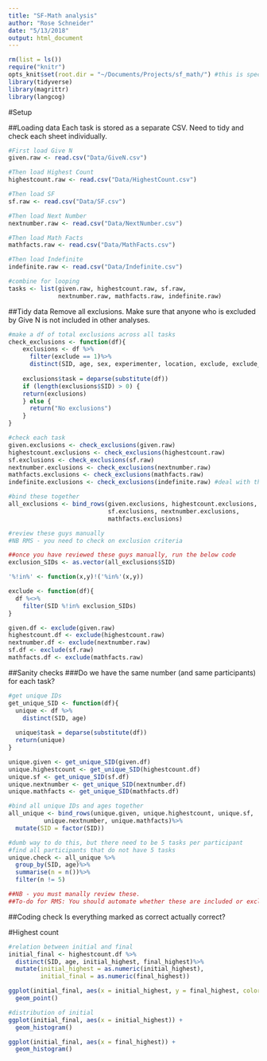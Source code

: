 ```yaml
---
title: "SF-Math analysis"
author: "Rose Schneider"
date: "5/13/2018"
output: html_document
---
```


```r
rm(list = ls())
require("knitr")
opts_knit$set(root.dir = "~/Documents/Projects/sf_math/") #this is specific to RMS, change accordingly
library(tidyverse)
library(magrittr)
library(langcog)
```

#Setup

##Loading data
Each task is stored as a separate CSV. Need to tidy and check each sheet individually.
```r
#First load Give N
given.raw <- read.csv("Data/GiveN.csv")

#Then load Highest Count
highestcount.raw <- read.csv("Data/HighestCount.csv")

#Then load SF
sf.raw <- read.csv("Data/SF.csv")

#Then load Next Number
nextnumber.raw <- read.csv("Data/NextNumber.csv")

#Then load Math Facts
mathfacts.raw <- read.csv("Data/MathFacts.csv")

#Then load Indefinite
indefinite.raw <- read.csv("Data/Indefinite.csv")

#combine for looping
tasks <- list(given.raw, highestcount.raw, sf.raw, 
              nextnumber.raw, mathfacts.raw, indefinite.raw)
```

##Tidy data
Remove all exclusions. Make sure that anyone who is excluded by Give N is not included in other analyses.
```r
#make a df of total exclusions across all tasks
check_exclusions <- function(df){
    exclusions <- df %>%
      filter(exclude == 1)%>%
      distinct(SID, age, sex, experimenter, location, exclude, exclude_reason)
    
    exclusions$task = deparse(substitute(df))
    if (length(exclusions$SID) > 0) {
    return(exclusions)
    } else {
      return("No exclusions")
    }
}

#check each task
given.exclusions <- check_exclusions(given.raw)
highestcount.exclusions <- check_exclusions(highestcount.raw)
sf.exclusions <- check_exclusions(sf.raw)
nextnumber.exclusions <- check_exclusions(nextnumber.raw)
mathfacts.exclusions <- check_exclusions(mathfacts.raw)
indefinite.exclusions <- check_exclusions(indefinite.raw) #deal with this later

#bind these together
all_exclusions <- bind_rows(given.exclusions, highestcount.exclusions, 
                            sf.exclusions, nextnumber.exclusions, 
                            mathfacts.exclusions)

#review these guys manually
#NB RMS - you need to check on exclusion criteria

##once you have reviewed these guys manually, run the below code
exclusion_SIDs <- as.vector(all_exclusions$SID)

'%!in%' <- function(x,y)!('%in%'(x,y))

exclude <- function(df){
  df %<>%
    filter(SID %!in% exclusion_SIDs)
}

given.df <- exclude(given.raw)
highestcount.df <- exclude(highestcount.raw)
nextnumber.df <- exclude(nextnumber.raw)
sf.df <- exclude(sf.raw)
mathfacts.df <- exclude(mathfacts.raw)
```

##Sanity checks
###Do we have the same number (and same participants) for each task?
```r
#get unique IDs
get_unique_SID <- function(df){
  unique <- df %>%
    distinct(SID, age)
  
  unique$task = deparse(substitute(df))
  return(unique)
}

unique.given <- get_unique_SID(given.df)
unique.highestcount <- get_unique_SID(highestcount.df)
unique.sf <- get_unique_SID(sf.df)
unique.nextnumber <- get_unique_SID(nextnumber.df)
unique.mathfacts <- get_unique_SID(mathfacts.df)

#bind all unique IDs and ages together
all_unique <- bind_rows(unique.given, unique.highestcount, unique.sf, 
          unique.nextnumber, unique.mathfacts)%>%
  mutate(SID = factor(SID))

#dumb way to do this, but there need to be 5 tasks per participant
#find all participants that do not have 5 tasks
unique.check <- all_unique %>%
  group_by(SID, age)%>%
  summarise(n = n())%>%
  filter(n != 5)

##NB - you must manally review these. 
##To-do for RMS: You should automate whether these are included or excluded
```



##Coding check
Is everything marked as correct actually correct?

#Highest count
```r
#relation between initial and final
initial_final <- highestcount.df %>%
  distinct(SID, age, initial_highest, final_highest)%>%
  mutate(initial_highest = as.numeric(initial_highest), 
         initial_final = as.numeric(final_highest))

ggplot(initial_final, aes(x = initial_highest, y = final_highest, color = age)) +
  geom_point()

#distribution of initial
ggplot(initial_final, aes(x = initial_highest)) + 
  geom_histogram()

ggplot(initial_final, aes(x = final_highest)) + 
  geom_histogram()
```